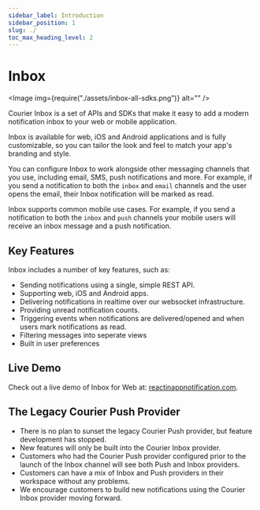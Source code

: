 ```yaml
---
sidebar_label: Introduction
sidebar_position: 1
slug: ./
toc_max_heading_level: 2
---
```



# Inbox

<Image img={require("./assets/inbox-all-sdks.png")} alt="" />

Courier Inbox is a set of APIs and SDKs that make it easy to add a modern notification inbox to your web or mobile application.

Inbox is available for web, iOS and Android applications and is fully customizable, so you can tailor the look and feel to match your app's branding and style.

You can configure Inbox to work alongside other messaging channels that you use, including email, SMS, push notifications and more. For example, if you send a notification to both the `inbox` and `email` channels and the user opens the email, their Inbox notification will be marked as read.

Inbox supports common mobile use cases. For example, if you send a notification to both the `inbox` and `push` channels your mobile users will receive an inbox message and a push notification.

## Key Features

Inbox includes a number of key features, such as:

- Sending notifications using a single, simple REST API.
- Supporting web, iOS and Android apps.
- Delivering notifications in realtime over our websocket infrastructure.
- Providing unread notification counts.
- Triggering events when notifications are delivered/opened and when users mark notifications as read.
- Filtering messages into seperate views
- Built in user preferences

## Live Demo

Check out a live demo of Inbox for Web at: [reactinappnotification.com](https://reactinappnotification.com).

## The Legacy Courier Push Provider

- There is no plan to sunset the legacy Courier Push provider, but feature development has stopped.
- New features will only be built into the Courier Inbox provider.
- Customers who had the Courier Push provider configured prior to the launch of the Inbox channel will see both Push and Inbox providers.
- Customers can have a mix of Inbox and Push providers in their workspace without any problems.
- We encourage customers to build new notifications using the Courier Inbox provider moving forward.
